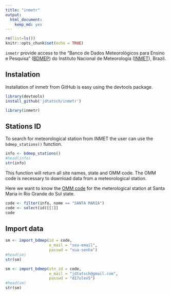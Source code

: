 ```yaml
---
title: "inmetr"
output: 
  html_document: 
    keep_md: yes
---
```


```r
rm(list=ls())
knitr::opts_chunk$set(echo = TRUE)
```

`inmetr` provide access to the "Banco de Dados Meteorológicos para Ensino e Pesquisa" ([BDMEP](http://www.inmet.gov.br/projetos/rede/pesquisa/)) do Instituto Nacional de Meteorologia ([INMET](http://www.inmet.gov.br)), Brazil.



## Instalation

Installation of inmetr from GitHub is easy using the devtools package.

```r
library(devtools)
install_github('jdtatsch/inmetr')
```

```r
library(inmetr)
```

## Stations ID

To search for meteorological station from INMET the user can use the `bdmep_stations()` function.

```r
info <- bdmep_stations()
#head(info)
str(info)
```

This function will return all site names, state and OMM code. The OMM code is necessary to download data from a meteorological station.

Here we want to know the [OMM code](http://www.wmo.int/pages/prog/www/ois/volume-a/StationIDs_Global_1509.pdf) for the meterological station at Santa Maria in Rio Grande do Sul state.

```r
code <- filter(info, nome == "SANTA MARIA") 
code <- select(id)[[1]]
code
```

## Import data

```r
sm <- import_bdmep(id = code, 
                   e_mail = "seu-email",
                   passwd = "sua-senha")
#head(sm)
str(sm)
```


```r
sm <- import_bdmep(stn_id = code, 
                   e_mail = "jdtatsch@gmail.com",
                   passwd = "d17ulev5")
#head(sm)
str(sm)
```


